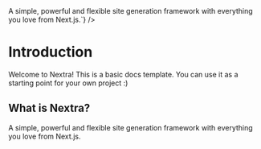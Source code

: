 
<div className="relative">
  <CopyButton content={`Welcome to Nextra! This is a basic docs template. You can use it as a starting point for your own project :)

A simple, powerful and flexible site generation framework with everything you love from Next.js.`} />

# Introduction

Welcome to Nextra! This is a basic docs template. You can use it as a starting point for your own project :)

## What is Nextra?

A simple, powerful and flexible site generation framework with everything you love from Next.js.
</div>
